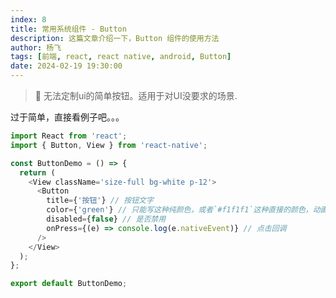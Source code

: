 ```yaml
---
index: 8
title: 常用系统组件 - Button
description: 这篇文章介绍一下，Button 组件的使用方法
author: 杨飞
tags: [前端, react, react native, android, Button]
date: 2024-02-19 19:30:00
---
```


<div className='h-2' />

> 📌 无法定制ui的简单按钮。适用于对UI没要求的场景.

<div className='py-3'>过于简单，直接看例子吧。。。</div>

```javascript
import React from 'react';
import { Button, View } from 'react-native';

const ButtonDemo = () => {
  return (
    <View className='size-full bg-white p-12'>
      <Button
        title={'按钮'} // 按钮文字
        color={'green'} // 只能写这种纯颜色，或者`#f1f1f1`这种直接的颜色，动画效果继承系统默认的。不能使用`style`或则`class`自定义.
        disabled={false} // 是否禁用
        onPress={(e) => console.log(e.nativeEvent)} // 点击回调
      />
    </View>
  );
};

export default ButtonDemo;
```
